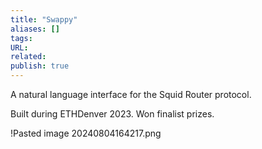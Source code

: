 ```yaml
---
title: "Swappy"
aliases: []
tags: 
URL: 
related: 
publish: true
---
```




A natural language interface for the Squid Router protocol.

Built during ETHDenver 2023. Won finalist prizes.

!<Link href="/c/pasted-image-20240804164217png" className="text-[var(--color-primary)] hover:underline hover:text-[var(--color-secondary)] transition-colors font-medium">Pasted image 20240804164217.png</Link>